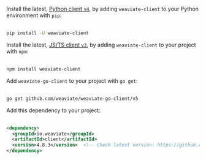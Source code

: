 
<Tabs className="code" groupId="languages">
<TabItem value="py" label="Python">

Install the latest, [Python client `v4`](/weaviate/client-libraries/python), by adding `weaviate-client` to your Python environment with `pip`:<br/><br/>


```bash
pip install -U weaviate-client
```

</TabItem>
<TabItem value="ts" label="JavaScript/TypeScript">

Install the latest, [JS/TS client `v3`](/weaviate/client-libraries/typescript), by adding `weaviate-client` to your project with `npm`:<br/><br/>

```bash
npm install weaviate-client
```

</TabItem>
<TabItem value="go" label="Go">

Add `weaviate-go-client` to your project with `go get`:<br/><br/>

```bash
go get github.com/weaviate/weaviate-go-client/v5
```

</TabItem>
<TabItem value="java" label="Java">

Add this dependency to your project:<br/><br/>

```xml
<dependency>
  <groupId>io.weaviate</groupId>
  <artifactId>client</artifactId>
  <version>4.8.3</version>  <!-- Check latest version: https://github.com/weaviate/java-client -->
</dependency>
```

</TabItem>
</Tabs>
